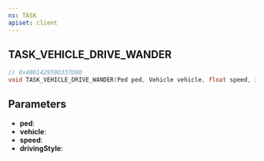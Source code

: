 ```yaml
---
ns: TASK
apiset: client
---
```

## TASK_VEHICLE_DRIVE_WANDER

```c
// 0x480142959D337D00
void TASK_VEHICLE_DRIVE_WANDER(Ped ped, Vehicle vehicle, float speed, int drivingStyle);
```


## Parameters
* **ped**:
* **vehicle**:
* **speed**:
* **drivingStyle**: